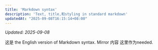 ```yaml
---
title: 'Markdown syntax'
description: 'Text, title,和styling in standard markdown'
updatedAt: "2025-09-08T16:15:14+08:00"
---
```

<!-- UPDATED_AT -->
_Updated: 2025-09-08_

这是 the English version of Markdown syntax. Mirror 内容 这里作为needed.

